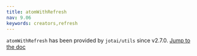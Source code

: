 ```yaml
---
title: atomWithRefresh
nav: 9.06
keywords: creators,refresh
---
```


`atomWithRefresh` has been provided by `jotai/utils` since v2.7.0.
[Jump to the doc](../utilities/resettable.mdx#atomwithrefresh)
